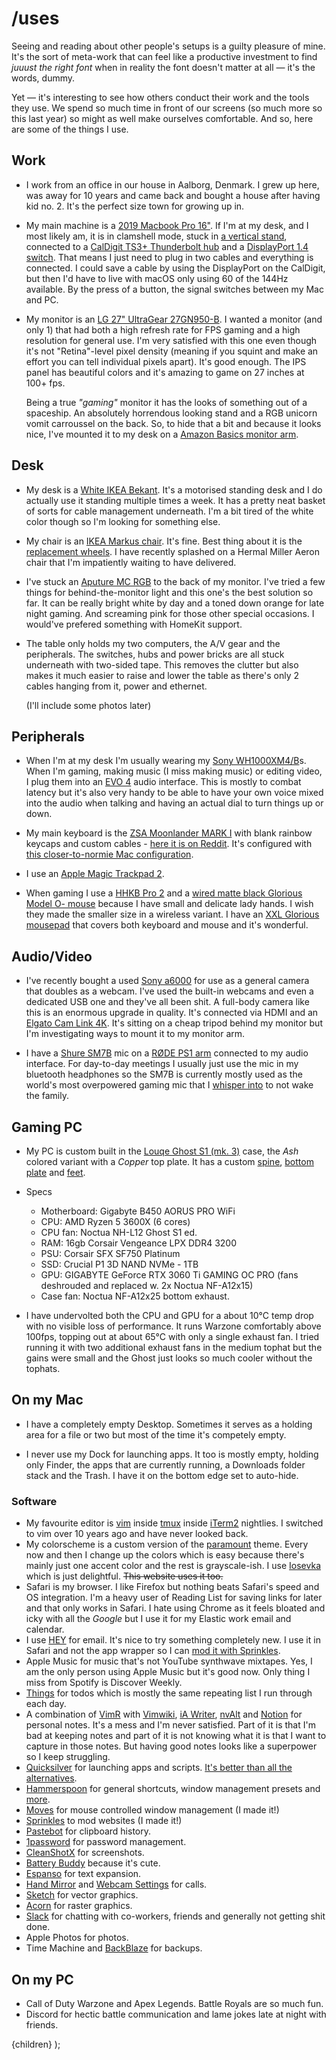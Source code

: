 

# /uses

Seeing and reading about other people's setups is a guilty pleasure of mine. It's the sort of meta-work that can feel like a productive investment to find _juuust the right font_ when in reality the font doesn't matter at all &mdash; it's the words, dummy.

Yet &mdash; it's interesting to see how others conduct their work and the tools they use. We spend so much time in front of our screens (so much more so this last year) so might as well make ourselves comfortable. And so, here are some of the things I use.

## Work

* I work from an office in our house in Aalborg, Denmark. I grew up here, was away for 10 years and came back and bought a house after having kid no. 2. It's the perfect size town for growing up in.

- My main machine is a [2019 Macbook Pro 16&quot;][mbp]. If I'm at my desk, and I most likely am, it is in clamshell mode, stuck in [a vertical stand][stand], connected to a [CalDigit TS3+ Thunderbolt hub][caldigit] and a [DisplayPort 1.4 switch][dpsw]. That means I just need to plug in two cables and everything is connected. I could save a cable by using the DisplayPort on the CalDigit, but then I'd have to live with macOS only using 60 of the 144Hz available. By the press of a button, the signal switches between my Mac and PC.

- My monitor is an [LG 27&quot; UltraGear 27GN950-B][lg]. I wanted a monitor (and only 1) that had both a high refresh rate for FPS gaming and a high resolution for general use. I'm very satisfied with this one even though it's not "Retina"-level pixel density (meaning if you squint and make an effort you can tell individual pixels apart). It's good enough. The IPS panel has beautiful colors and it's amazing to game on 27 inches at 100+ fps.

  Being a true _"gaming"_ monitor it has the looks of something out of a spaceship. An absolutely horrendous looking stand and a RGB unicorn vomit carroussel on the back. So, to hide that a bit and because it looks nice, I've mounted it to my desk on a [Amazon Basics monitor arm][monitor-arm].

## Desk

- My desk is a [White IKEA Bekant][bekant]. It's a motorised standing desk and I do actually use it standing multiple times a week. It has a pretty neat basket of sorts for cable management underneath. I'm a bit tired of the white color though so I'm looking for something else.

- My chair is an [IKEA Markus chair][markus]. It's fine. Best thing about it is the [replacement wheels][wheels]. I have recently splashed on a Hermal Miller Aeron chair that I'm impatiently waiting to have delivered.

- I've stuck an [Aputure MC RGB][aputure] to the back of my monitor. I've tried a few things for behind-the-monitor light and this one's the best solution so far. It can be really bright white by day and a toned down orange for late night gaming. And screaming pink for those other special occasions. I would've prefered something with HomeKit support.

- The table only holds my two computers, the A/V gear and the peripherals. The switches, hubs and power bricks are all stuck underneath with two-sided tape. This removes the clutter but also makes it much easier to raise and lower the table as there's only 2 cables hanging from it, power and ethernet.

  (I'll include some photos later)

## Peripherals

- When I'm at my desk I'm usually wearing my [Sony WH1000XM4/B][sony]s. When I'm gaming, making music (I miss making music) or editing video, I plug them into an [EVO 4][evo] audio interface. This is mostly to combat latency but it's also very handy to be able to have your own voice mixed into the audio when talking and having an actual dial to turn things up or down.

- My main keyboard is the [ZSA Moonlander MARK I][moonlander] with blank rainbow keycaps and custom cables - [here it is on Reddit][moonred]. It's configured with [this closer-to-normie Mac configuration][keyconf].

- I use an [Apple Magic Trackpad 2][trackpad].

- When gaming I use a [HHKB Pro 2][hhkb] and a [wired matte black Glorious Model O- mouse][modelo] because I have small and delicate lady hands. I wish they made the smaller size in a wireless variant. I have an [XXL Glorious mousepad][mousepad] that covers both keyboard and mouse and it's wonderful.

## Audio/Video

- I've recently bought a used [Sony a6000][a6000] for use as a general camera that doubles as a webcam. I've used the built-in webcams and even a dedicated USB one and they've all been shit. A full-body camera like this is an enormous upgrade in quality. It's connected via HDMI and an [Elgato Cam Link 4K][camlink]. It's sitting on a cheap tripod behind my monitor but I'm investigating ways to mount it to my monitor arm.

- I have a [Shure SM7B][sm7b] mic on a [RØDE PS1 arm][rodearm] connected to my audio interface. For day-to-day meetings I usually just use the mic in my bluetooth headphones so the SM7B is currently mostly used as the world's most overpowered gaming mic that I [whisper into][whisper] to not wake the family.

## Gaming PC

- My PC is custom built in the [Louqe Ghost S1 (mk. 3)][ghost] case, the _Ash_ colored variant with a _Copper_ top plate. It has a custom [spine][spine], [bottom plate][bottomplate] and [feet][feet].

- Specs

  - Motherboard: Gigabyte B450 AORUS PRO WiFi
  - CPU: AMD Ryzen 5 3600X (6 cores)
  - CPU fan: Noctua NH-L12 Ghost S1 ed.
  - RAM: 16gb Corsair Vengeance LPX DDR4 3200
  - PSU: Corsair SFX SF750 Platinum
  - SSD: Crucial P1 3D NAND NVMe - 1TB
  - GPU: GIGABYTE GeForce RTX 3060 Ti GAMING OC PRO (fans deshrouded and replaced w. 2x Noctua NF-A12x15)
  - Case fan: Noctua NF-A12x25 bottom exhaust.

- I have undervolted both the CPU and GPU for a about 10&deg;C temp drop with no visible loss of performance. It runs Warzone comfortably above 100fps, topping out at about 65&deg;C with only a single exhaust fan. I tried running it with two additional exhaust fans in the medium tophat but the gains were small and the Ghost just looks so much cooler without the tophats.

## On my Mac

- I have a completely empty Desktop. Sometimes it serves as a holding area for a file or two but most of the time it's competely empty.

- I never use my Dock for launching apps. It too is mostly empty, holding only Finder, the apps that are currently running, a Downloads folder stack and the Trash. I have it on the bottom edge set to auto-hide.

### Software

- My favourite editor is [vim][] inside [tmux][] inside [iTerm2][] nightlies. I switched to vim over 10 years ago and have never looked back.
- My colorscheme is a custom version of the [paramount][] theme. Every now and then I change up the colors which is easy because there's mainly just one accent color and the rest is grayscale-ish. I use [Iosevka][] which is just delightful. <del>This website uses it too.</del>
- Safari is my browser. I like Firefox but nothing beats Safari's speed and OS integration. I'm a heavy user of Reading List for saving links for later and that only works in Safari. I hate using Chrome as it feels bloated and icky with all the _Google_ but I use it for my Elastic work email and calendar.
- I use [HEY][] for email. It's nice to try something completely new. I use it in Safari and not the app wrapper so I can [mod it with Sprinkles][mailmod].
- Apple Music for music that's not YouTube synthwave mixtapes. Yes, I am the only person using Apple Music but it's good now. Only thing I miss from Spotify is Discover Weekly.
- [Things][] for todos which is mostly the same repeating list I run through each day.
- A combination of [VimR][] with [Vimwiki][], [iA Writer][], [nvAlt][] and [Notion][] for personal notes. It's a mess and I'm never satisfied. Part of it is that I'm bad at keeping notes and part of it is not knowing what it is that I want to capture in those notes. But having good notes looks like a superpower so I keep struggling.
- [Quicksilver][] for launching apps and scripts. [It's better than all the alternatives][better-qs].
- [Hammerspoon][] for general shortcuts, window management presets and [more][hammerspoon-conf].
- [Moves][] for mouse controlled window management (I made it!)
- [Sprinkles][] to mod websites (I made it!)
- [Pastebot][] for clipboard history.
- [1password][] for password management.
- [CleanShotX][] for screenshots.
- [Battery Buddy][] because it's cute.
- [Espanso][] for text expansion.
- [Hand Mirror][] and [Webcam Settings][] for calls.
- [Sketch][] for vector graphics.
- [Acorn][] for raster graphics.
- [Slack][] for chatting with co-workers, friends and generally not getting shit done.
- Apple Photos for photos.
- Time Machine and [BackBlaze][] for backups.

## On my PC

- Call of Duty Warzone and Apex Legends. Battle Royals are so much fun.
- Discord for hectic battle communication and lame jokes late at night with friends.

[mbp]: https://www.apple.com/macbook-pro-16/
[stand]: https://satechi.net/products/universal-vertical-aluminum-laptop-stand?variant=44564560841
[caldigit]: https://www.caldigit.com/ts3-plus/ "CalDigit TS3+"
[dpsw]: https://store.level1techs.com/products/kvm-switch-2-port-dual-monitor-8k-model-mhkr7
[lg]: https://www.lg.com/us/monitors/lg-27gn950-b-gaming-monitor
[monitor-arm]: https://www.amazon.com/AmazonBasics-Single-Monitor-Stand-Adjustable/dp/B07DHK5DHN/ref=sr_1_8?dchild=1&keywords=basics+monitor+arm&qid=1620326547&sr=8-8
[bekant]: https://www.ikea.com/dk/da/p/bekant-skrivebord-haeve-saenke-hvid-s69022537/
[sony]: https://electronics.sony.com/audio/headphones/headband/p/wh1000xm4-b
[evo]: https://evo.audio/products/evo-4/overview/
[moonlander]: https://www.zsa.io/moonlander/
[hhkb]: https://www.hhkeyboard.com/uk/products/pro2/
[modelo]: https://www.pcgamingrace.com/products/glorious-model-o-minus-matte-black
[mousepad]: https://www.pcgamingrace.com/products/glorious-xxl-gaming-mouse-pad
[ghost]: https://www.louqe.com/ghost-s1/
[spine]: https://meta-customs.de/rtx-3000-spine/
[bottomplate]: https://meta-customs.de/bottomplate/
[feet]: https://www.ebay.com/itm/Louqe-Ghost-S1-Feet-3D-printed-better-design-/133381727610
[a6000]: https://www.sony.dk/electronics/kameraer-med-udskiftelige-objektiver/ilce-6000-body-kit
[c920]: https://www.logitech.com/en-us/products/webcams/c920-pro-hd-webcam.960-000764.html
[camlink]: https://www.elgato.com/en/cam-link-4k
[sm7b]: https://www.shure.com/en-US/products/microphones/sm7b
[markus]: https://www.ikea.com/us/en/p/markus-office-chair-vissle-dark-gray-90289172/
[wheels]: https://twitter.com/mikker/status/1305769986854617088
[trackpad]: https://www.apple.com/shop/product/MJ2R2LL/A/magic-trackpad-2-silver
[keyconf]: https://configure.zsa.io/moonlander/layouts/xbNqp/latest/0
[aputure]: https://www.aputure.com/products/mc/
[rodearm]: https://www.rode.com/accessories/stands/psa1
[vim]: https://www.vim.org
[tmux]: https://tmux.sourceforge.io
[iterm2]: https://iterm2.com
[paramount]: https://github.com/mikker/vim-colors-paramount
[iosevka]: https://typeof.net/Iosevka/
[hey]: https://hey.com
[mailmod]: https://twitter.com/mikker/status/1385570609942470658
[things]: https://culturedcode.com/things/
[vimr]: https://github.com/qvacua/vimr
[vimwiki]: https://github.com/vimwiki/vimwiki
[ia writer]: https://ia.net/writer
[notion]: http://notion.so
[quicksilver]: https://qsapp.com
[hammerspoon]: http://www.hammerspoon.org
[moves]: https://getmoves.app
[sprinkles]: https://getsprinkles.app
[pastebot]: https://tapbots.com/pastebot/
[1password]: https://1password.com
[cleanshotx]: https://cleanshot.com
[battery buddy]: https://batterybuddy.app
[espanso]: https://espanso.org
[hand mirror]: https://handmirror.app
[webcam settings]: https://apps.apple.com/us/app/webcam-settings/id533696630?mt=12
[sketch]: https://www.sketch.com
[acorn]: https://flyingmeat.com/acorn/
[backblaze]: https://www.backblaze.com
[hammerspoon-conf]: https://github.com/mikker/dotfiles/blob/master/hammerspoon/hammerspoon.symlink/init.lua
[slack]: https://slack.com
[moonred]: https://www.reddit.com/r/MechanicalKeyboards/comments/mlby8p/my_trusty_zsa_moonlander_mk_i_with_rainbow_blanks/
[whisper]: https://www.youtube.com/channel/UCgwX6SVkOsJajetxo0MUrAQ/videos
[nvAlt]: https://brettterpstra.com/projects/nvalt/
[better-qs]: https://twitter.com/mikker/status/1384493871250485251

  <ArticleLayout title="/uses" active='writing'>
  <Meta title="/uses" description="The stuff I use to do the things that I do" image={ogImage} />
  {children}
  </ArticleLayout>
);

